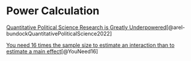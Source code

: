 # Power Calculation {.unnumbered}

[Quantitative Political Science Research is Greatly Underpowered](https://osf.io/7vy2f/)[@arel-bundockQuantitativePoliticalScience2022]

[You need 16 times the sample size to estimate an interaction than to estimate a main effect](https://statmodeling.stat.columbia.edu/2018/03/15/need-16-times-sample-size-estimate-interaction-estimate-main-effect/)[@YouNeed16]